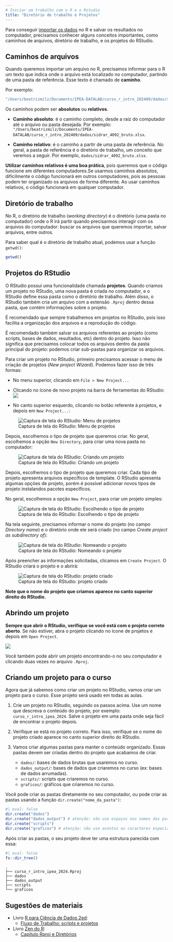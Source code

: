 ```yaml
---
# Iniciar um trabalho com o R e o Rstudio
title: "Diretório de trabalho e Projetos"
---
```


Para conseguir [importar os dados](03_importacao.qmd) no R e salvar os resultados no computador, precisamos conhecer alguns conceitos importantes, como caminhos de arquivos, diretório de trabalho, e os projetos do RStudio. 

## Caminhos de arquivos

Quando queremos importar um arquivo no R, precisamos informar para o R um texto que indica onde o arquivo está localizado no computador, partindo de uma pasta de referência. Esse texto é chamado de **caminho**.

Por exemplo:

```r
"/Users/beatrizmilz/Documents/IPEA-DATALAB/curso_r_intro_202409/dados/sidrar_4092_bruto.xlsx"
```

Os caminhos podem ser **absolutos** ou **relativos**. 

- **Caminho absoluto**: é o caminho completo, desde a raiz do computador até o arquivo ou pasta desejada. Por exemplo:  `"/Users/beatrizmilz/Documents/IPEA-DATALAB/curso_r_intro_202409/dados/sidrar_4092_bruto.xlsx`.

- **Caminho relativo**: é o caminho a partir de uma pasta de referência. No geral, a pasta de referência é o diretório de trabalho, um conceito que veremos a seguir. Por exemplo, `dados/sidrar_4092_bruto.xlsx`.


**Utilizar caminhos relativos é uma boa prática**, pois queremos que o código funcione em diferentes computadores.Se usarmos caminhos absolutos, dificilmente o código funcionará em outros computadores, pois as pessoas podem ter organizado os arquivos de forma diferente. Ao usar caminhos relativos, o código funcionará em qualquer computador.

## Diretório de trabalho

No R, o diretório de trabalho (*working directory*) é o diretório (uma pasta no computador) onde o R irá partir quando precisarmos interagir com os arquivos do computador: buscar os arquivos que queremos importar, salvar arquivos, entre outros.

Para saber qual é o diretório de trabalho atual, podemos usar a função `getwd()`:

```r
getwd()
```

## Projetos do RStudio

O RStudio possui uma funcionalidade chamada **projetos**. Quando criamos um projeto no RStudio, uma nova pasta é criada no computador, e o RStudio define essa pasta como o diretório de trabalho. Além disso, o RStudio também cria um arquivo com a extensão `.Rproj` dentro dessa pasta, que contém informações sobre o projeto.


É recomendado que sempre trabalhemos em projetos no RStudio, pois isso facilita a organização dos arquivos e a reprodução do código. 

É recomendado também salvar os arquivos referentes ao projeto (como scripts, bases de dados, resultados, etc) dentro do projeto. Isso não significa que precisamos colocar todos os arquivos dentro da pasta principal do projeto: podemos criar sub-pastas para organizar os arquivos.


Para criar um projeto no RStudio, primeiro precisamos acessar o menu de criação de projetos (*New project Wizard*). Podemos fazer isso de três formas:

- No menu superior, clicando em `File > New Project...`

- Clicando no ícone de novo projeto na barra de ferramentas do RStudio: ![](images/01_icone_novo_proj.png)

- No canto superior esquerdo, clicando no botão referente à projetos, e depois em `New Project...`: 

![Captura de tela do RStudio: Menu de projetos](images/01_botao_projetos.png){fig-align="center"}

Depois, escolhemos o tipo de projeto que queremos criar. No geral, escolhemos a opção `New Directory`, para criar uma nova pasta no computador:

![Captura de tela do RStudio: Criando um projeto](images/01_new_project.png){fig-align="center"}

Depois, escolhemos o tipo de projeto que queremos criar. Cada tipo de projeto apresenta arquivos específicos de template. O RStudio apresenta algumas opções de projeto, porém é possível adicionar novos tipos de projeto instalandos pacotes específicos. 

No geral, escolhemos a opção `New Project`, para criar um projeto simples:

![Captura de tela do RStudio: Escolhendo o tipo de projeto](images/01_new_project_type.png){fig-align="center"}

Na tela seguinte, precisamos informar o nome do projeto (no campo *Directory name*) e o diretório onde ele será criado (no campo *Create project as subdirectory of*):

![Captura de tela do RStudio: Nomeando o projeto](images/01_new_project_name_dir.png){fig-align="center"}

Após preencher as informações solicitadas, clicamos em `Create Project`. O RStudio criará o projeto e o abrirá:

![Captura de tela do RStudio: projeto criado](images/01_projeto_criado.png){fig-align="center"}

::: callout-tip
**Note que o nome do projeto que criamos aparece no canto superior direito do RStudio.** 
:::

## Abrindo um projeto

**Sempre que abrir o RStudio, verifique se você está com o projeto correto aberto**. Se não estiver, abra o projeto clicando no ícone de projetos e depois em `Open Project`.


![](images/01_abrir_projeto.png){fig-align="center}


Você também pode abrir um projeto encontrando-o no seu computador e clicando duas vezes no arquivo `.Rproj`.


## Criando um projeto para o curso

Agora que já sabemos como criar um projeto no RStudio, vamos criar um projeto para o curso. Esse projeto será usado em todas as aulas.

1. Crie um projeto no RStudio, seguindo os passos acima. Use um nome que descreva o conteúdo do projeto, por exemplo: `curso_r_intro_ipea_2024`. Salve o projeto em uma pasta onde seja fácil de encontrar o projeto depois.

2. Verifique se está no projeto correto. Para isso, verifique se o nome do projeto criado aparece no canto superior direito do RStudio.

3. Vamos criar algumas pastas para manter o conteúdo organizado. Essas pastas devem ser criadas dentro do projeto que acabamos de criar. 
    - `dados/`: bases de dados brutas que usaremos no curso.
    - `dados_output/`: bases de dados que criaremos no curso (ex: bases de dados arrumadas).
    - `scripts/`: scripts que criaremos no curso.
    - `graficos/`: gráficos que criaremos no curso.


Você pode criar as pastas diretamente no seu computador, ou pode criar as pastas usando a função `dir.create("nome_da_pasta")`:

```r
#| eval: false
dir.create("dados")
dir.create("dados_output") # atenção: não use espaços nos nomes das pastas
dir.create("scripts")
dir.create("graficos") # atenção: não use acentos ou caracteres especiais nos nomes das pastas
```

Após criar as pastas, o seu projeto deve ter uma estrutura parecida com essa:


```r
#| eval: false
fs::dir_tree()
```

```
.
├── curso_r_intro_ipea_2024.Rproj
├── dados
├── dados_output
├── scripts
└── graficos
```


## Sugestões de materiais

- Livro [R para Ciência de Dados 2ed](https://cienciadedatos.github.io/pt-r4ds/):
  - [Fluxo de Trabalho: scripts e projetos](https://cienciadedatos.github.io/pt-r4ds/workflow-scripts.html)
  
- Livro [Zen do R](https://curso-r.github.io/zen-do-r/index.html):
  - [Capítulo Rproj e Diretórios](https://curso-r.github.io/zen-do-r/rproj-dir.html)
